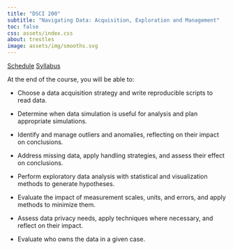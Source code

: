```yaml
---
title: "DSCI 200"
subtitle: "Navigating Data: Acquisition, Exploration and Management"
toc: false
css: assets/index.css
about: trestles
image: assets/img/smooths.svg
---
```



::: {.align-center}

::: {.hero-buttons}
[Schedule](schedule/index.qmd){.btn-action-primary .btn-action .btn .btn-lg role="button"}
[Syllabus](syllabus.qmd){.btn-action-secondary .btn-action .btn .btn-lg role="button"}
::: 

:::

At the end of the course, you will be able to: 

* Choose a data acquisition strategy and write reproducible scripts to read data.

* Determine when data simulation is useful for analysis and plan appropriate simulations.

* Identify and manage outliers and anomalies, reflecting on their impact on conclusions.

* Address missing data, apply handling strategies, and assess their effect on conclusions.

* Perform exploratory data analysis with statistical and visualization methods to generate hypotheses.

* Evaluate the impact of measurement scales, units, and errors, and apply methods to minimize them.

* Assess data privacy needs, apply techniques where necessary, and reflect on their impact.

* Evaluate who owns the data in a given case.